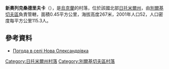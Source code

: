 {{coord|49|53|46|N|28|44|42|E|scale:30000|display=title}}

'''新奧列克桑德里夫卡'''（{{lang-uk|Нова Олександрівка}}），是[[烏克蘭|烏克蘭]]的村落，位於該國北部[[日托米爾州|日托米爾州]]，由[[別爾基切夫區|別爾基切夫區]]負責管轄，面積0.45平方公里，海拔高度267米，2001年人口52，人口密度每平方公里115.3人。

==參考資料==
* [http://weather.in.ua/ua/zhitomirskaja/17107 Погода в селі Нова Олександрівка] {{Wayback|url=http://weather.in.ua/ua/zhitomirskaja/17107 |date=20111219131923 }}

{{DEFAULTSORT:Нова Олександрівка}}
[[Category:日托米爾州村落|Category:日托米爾州村落]]
[[Category:別爾基切夫區村落|Category:別爾基切夫區村落]]


{{Zhytomyr-geo-stub}}